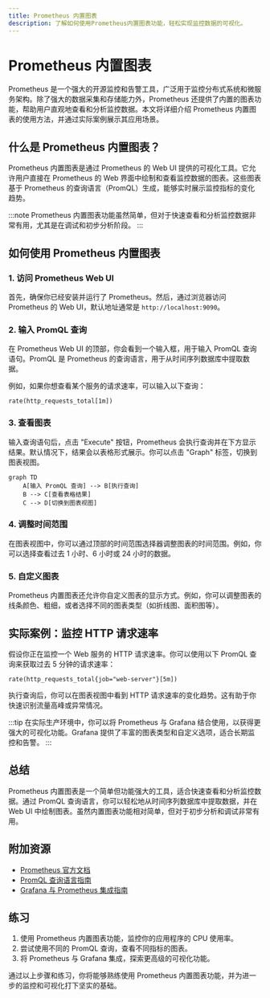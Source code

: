 ```yaml
---
title: Prometheus 内置图表
description: 了解如何使用Prometheus内置图表功能，轻松实现监控数据的可视化。
---
```


# Prometheus 内置图表

Prometheus 是一个强大的开源监控和告警工具，广泛用于监控分布式系统和微服务架构。除了强大的数据采集和存储能力外，Prometheus 还提供了内置的图表功能，帮助用户直观地查看和分析监控数据。本文将详细介绍 Prometheus 内置图表的使用方法，并通过实际案例展示其应用场景。

## 什么是 Prometheus 内置图表？

Prometheus 内置图表是通过 Prometheus 的 Web UI 提供的可视化工具。它允许用户直接在 Prometheus 的 Web 界面中绘制和查看监控数据的图表。这些图表基于 Prometheus 的查询语言（PromQL）生成，能够实时展示监控指标的变化趋势。

:::note
Prometheus 内置图表功能虽然简单，但对于快速查看和分析监控数据非常有用，尤其是在调试和初步分析阶段。
:::

## 如何使用 Prometheus 内置图表

### 1. 访问 Prometheus Web UI

首先，确保你已经安装并运行了 Prometheus。然后，通过浏览器访问 Prometheus 的 Web UI，默认地址通常是 `http://localhost:9090`。

### 2. 输入 PromQL 查询

在 Prometheus Web UI 的顶部，你会看到一个输入框，用于输入 PromQL 查询语句。PromQL 是 Prometheus 的查询语言，用于从时间序列数据库中提取数据。

例如，如果你想查看某个服务的请求速率，可以输入以下查询：

```promql
rate(http_requests_total[1m])
```

### 3. 查看图表

输入查询语句后，点击 "Execute" 按钮，Prometheus 会执行查询并在下方显示结果。默认情况下，结果会以表格形式展示。你可以点击 "Graph" 标签，切换到图表视图。

```mermaid
graph TD
    A[输入 PromQL 查询] --> B[执行查询]
    B --> C[查看表格结果]
    C --> D[切换到图表视图]
```

### 4. 调整时间范围

在图表视图中，你可以通过顶部的时间范围选择器调整图表的时间范围。例如，你可以选择查看过去 1 小时、6 小时或 24 小时的数据。

### 5. 自定义图表

Prometheus 内置图表还允许你自定义图表的显示方式。例如，你可以调整图表的线条颜色、粗细，或者选择不同的图表类型（如折线图、面积图等）。

## 实际案例：监控 HTTP 请求速率

假设你正在监控一个 Web 服务的 HTTP 请求速率。你可以使用以下 PromQL 查询来获取过去 5 分钟的请求速率：

```promql
rate(http_requests_total{job="web-server"}[5m])
```

执行查询后，你可以在图表视图中看到 HTTP 请求速率的变化趋势。这有助于你快速识别流量高峰或异常情况。

:::tip
在实际生产环境中，你可以将 Prometheus 与 Grafana 结合使用，以获得更强大的可视化功能。Grafana 提供了丰富的图表类型和自定义选项，适合长期监控和告警。
:::

## 总结

Prometheus 内置图表是一个简单但功能强大的工具，适合快速查看和分析监控数据。通过 PromQL 查询语言，你可以轻松地从时间序列数据库中提取数据，并在 Web UI 中绘制图表。虽然内置图表功能相对简单，但对于初步分析和调试非常有用。

## 附加资源

- [Prometheus 官方文档](https://prometheus.io/docs/)
- [PromQL 查询语言指南](https://prometheus.io/docs/prometheus/latest/querying/basics/)
- [Grafana 与 Prometheus 集成指南](https://grafana.com/docs/grafana/latest/datasources/prometheus/)

## 练习

1. 使用 Prometheus 内置图表功能，监控你的应用程序的 CPU 使用率。
2. 尝试使用不同的 PromQL 查询，查看不同指标的图表。
3. 将 Prometheus 与 Grafana 集成，探索更高级的可视化功能。

通过以上步骤和练习，你将能够熟练使用 Prometheus 内置图表功能，并为进一步的监控和可视化打下坚实的基础。